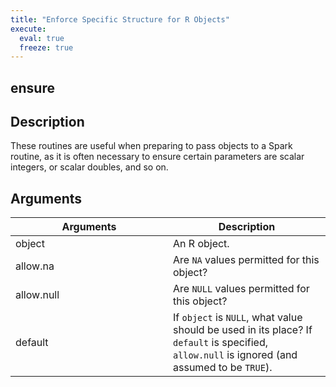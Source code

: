 ```yaml
---
title: "Enforce Specific Structure for R Objects"
execute:
  eval: true
  freeze: true
---
```


## ensure

## Description
These routines are useful when preparing to pass objects to a Spark routine, as it is often necessary to ensure certain parameters are scalar integers, or scalar doubles, and so on.



## Arguments
|Arguments|Description|
|---|---|
| object | An R object. |
| allow.na | Are `NA` values permitted for this object? |
| allow.null | Are `NULL` values permitted for this object? |
| default | If `object` is `NULL`, what value should be used in its place? If `default` is specified, `allow.null` is ignored (and assumed to be `TRUE`). |








